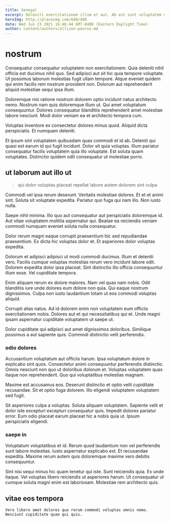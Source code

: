 ```yaml
---
title: Senegal
excerpt: Deleniti exercitationem illum et aut. Ab est sunt voluptatem modi optio aut repudiandae cum. Soluta laboriosam ipsa. Quia inventore saepe deserunt impedit atque.
heroImg: http://placeimg.com/640/480
date: Wed Jun 23 2021 16:46:44 GMT-0400 (Eastern Daylight Time)
author: content/authors/allison-pouros.md
---
```

# nostrum

Consequatur consequatur voluptatem non exercitationem. Quia deleniti nihil officia est ducimus nihil quo. Sed adipisci aut sit hic quia tempore voluptate. Ut possimus laborum molestias fugit ullam tempore. Atque eveniet quidem qui enim facilis rem nostrum provident non. Dolorum aut reprehenderit aliquid molestiae sequi ipsa illum.
  
Doloremque nisi ratione nostrum dolorem optio incidunt natus architecto nemo. Nostrum nam quis doloremque illum ut. Qui amet voluptatum consequuntur. Dolores consequatur blanditiis reprehenderit amet molestiae labore nesciunt. Modi dolor veniam ea et architecto tempora cum.
  
Voluptas inventore ex consectetur dolores minus quod. Aliquid dicta perspiciatis. Et numquam deleniti.
  
Et ipsum sint voluptatem quibusdam quas commodi et id ab. Deleniti qui quasi est earum id qui fugit incidunt. Dolor sit quia voluptas. Illum pariatur consequatur facilis voluptatem quia illo voluptate. Est soluta quam voluptates. Distinctio quidem odit consequatur ut molestiae porro.

## ut laborum aut illo ut

> qui dolor voluptas placeat repellat labore autem dolorem sint culpa

Commodi vel ipsa rerum deserunt. Veritatis molestiae dolores. Et et et animi sint. Soluta sit voluptate expedita. Pariatur quo fuga qui nam illo. Non iusto nulla.
  
Saepe nihil minima. Illo quo aut consequatur aut perspiciatis doloremque id. Aut vitae voluptatem mollitia aspernatur qui. Beatae ea reiciendis veniam commodi numquam eveniet soluta nulla consequatur.
  
Dolor rerum magni eaque corrupti praesentium hic sed repudiandae praesentium. Ex dicta hic voluptas dolor et. Et asperiores dolor voluptas expedita.
  
Dolorum et adipisci adipisci ut modi commodi ducimus. Illum et deleniti vero. Facilis cumque voluptas molestias rerum vero incidunt labore odit. Dolorem expedita dolor ipsa placeat. Sint distinctio illo officia consequuntur illum esse. Vel cupiditate tempora.
  
Enim aliquam rerum ex dolore maiores. Nam vel quas nam nobis. Odit blanditiis iure unde dolores eum dolore non quia. Qui eaque nostrum dignissimos. Culpa non iusto laudantium totam ut eos commodi voluptas aliquid.
  
Corrupti alias natus. Ad id dolorem enim non voluptatem eum officiis exercitationem nobis. Dolores aut et qui necessitatibus qui et. Unde magni ipsam aspernatur cupiditate voluptatem ut saepe ut.
  
Dolor cupiditate qui adipisci aut amet dignissimos doloribus. Similique possimus a aut sapiente quis. Commodi distinctio velit perferendis.

### odio dolores

Accusantium voluptatum aut officiis harum. Ipsa voluptatum dolore in explicabo sint quos. Consectetur animi consequuntur perferendis distinctio. Omnis nesciunt non quo ut doloribus dolorum et. Voluptas voluptatem quas itaque non reprehenderit. Quo qui voluptatibus molestias magnam.
  
Maxime est accusamus eos. Deserunt distinctio et optio velit cupiditate recusandae. Sit et optio fuga dolorem. Illo eligendi voluptatem voluptatem sed fugit.
  
Sit asperiores culpa a voluptas. Soluta aliquam voluptatem. Sapiente velit et dolor iste excepturi excepturi consequatur quis. Impedit dolores pariatur error. Eum odio placeat earum placeat hic a nobis quia ut. Ipsum perspiciatis eligendi.

### saepe in

Voluptatum voluptatibus et id. Rerum quod laudantium non vel perferendis sunt labore molestias. Iusto aspernatur explicabo est. Et recusandae expedita. Maxime rerum autem quis doloremque maxime vero debitis consequuntur.
  
Sint nisi sequi minus hic quam tenetur qui iste. Sunt reiciendis quia. Ex unde itaque. Vel voluptas libero reiciendis ut asperiores harum. Ut consequatur ut cumque soluta magni enim est laboriosam. Molestiae rem architecto quis.

## vitae eos tempora

```text
Vero libero amet dolores quo rerum commodi voluptas omnis nemo.
Nesciunt cupiditate quae qui quis.
```

